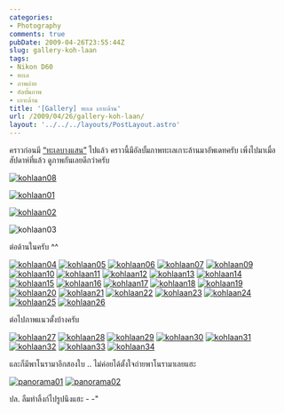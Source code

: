 ```yaml
---
categories:
- Photography
comments: true
pubDate: 2009-04-26T23:55:44Z
slug: gallery-koh-laan
tags:
- Nikon D60
- ทะเล
- ภาพถ่าย
- อัลบั้มภาพ
- เกาะล้าน
title: '[Gallery] ทะเล เกาะล้าน'
url: /2009/04/26/gallery-koh-laan/
layout: '../../../layouts/PostLayout.astro'
---
```


คราวก่อนมี [“ทะเลบางแสน”](https://armno.in.th/20081206/%E0%B8%97%E0%B8%B0%E0%B9%80%E0%B8%A5%E0%B8%9A%E0%B8%B2%E0%B8%87%E0%B9%81%E0%B8%AA%E0%B8%99) ไปแล้ว คราวนี้มีอัลบั้มภาพทะเลเกาะล้านมาอัพเดทครับ เพิ่งไปมาเมื่อสัปดาห์ที่แล้ว ดูภาพกันเลยดีกว่าครับ

[![kohlaan08](https://armno.in.th/wp-content/uploads/2009/04/kohlaan08-thumb.jpg)](https://armno.in.th/wp-content/uploads/2009/04/kohlaan08.jpg)

[![kohlaan01](https://armno.in.th/wp-content/uploads/2009/04/kohlaan01-thumb.jpg)](https://armno.in.th/wp-content/uploads/2009/04/kohlaan01.jpg)

[![kohlaan02](https://armno.in.th/wp-content/uploads/2009/04/kohlaan02-thumb.jpg)](https://armno.in.th/wp-content/uploads/2009/04/kohlaan02.jpg)

![kohlaan03](https://armno.in.th/wp-content/uploads/2009/04/kohlaan03-thumb.jpg)

ต่อด้านในครับ ^^



[![kohlaan04](https://armno.in.th/wp-content/uploads/2009/04/kohlaan04-thumb.jpg)](https://armno.in.th/wp-content/uploads/2009/04/kohlaan04.jpg) [![kohlaan05](https://armno.in.th/wp-content/uploads/2009/04/kohlaan05-thumb.jpg)](https://armno.in.th/wp-content/uploads/2009/04/kohlaan05.jpg) [![kohlaan06](https://armno.in.th/wp-content/uploads/2009/04/kohlaan06-thumb.jpg)](https://armno.in.th/wp-content/uploads/2009/04/kohlaan06.jpg) [![kohlaan07](https://armno.in.th/wp-content/uploads/2009/04/kohlaan07-thumb.jpg)](https://armno.in.th/wp-content/uploads/2009/04/kohlaan07.jpg) [![kohlaan09](https://armno.in.th/wp-content/uploads/2009/04/kohlaan09-thumb.jpg)](https://armno.in.th/wp-content/uploads/2009/04/kohlaan09.jpg) [![kohlaan10](https://armno.in.th/wp-content/uploads/2009/04/kohlaan10-thumb.jpg)](https://armno.in.th/wp-content/uploads/2009/04/kohlaan10.jpg) [![kohlaan11](https://armno.in.th/wp-content/uploads/2009/04/kohlaan11-thumb.jpg)](https://armno.in.th/wp-content/uploads/2009/04/kohlaan11.jpg) [![kohlaan12](https://armno.in.th/wp-content/uploads/2009/04/kohlaan12-thumb.jpg)](https://armno.in.th/wp-content/uploads/2009/04/kohlaan12.jpg) [![kohlaan13](https://armno.in.th/wp-content/uploads/2009/04/kohlaan13-thumb.jpg)](https://armno.in.th/wp-content/uploads/2009/04/kohlaan13.jpg) [![kohlaan14](https://armno.in.th/wp-content/uploads/2009/04/kohlaan14-thumb.jpg)](https://armno.in.th/wp-content/uploads/2009/04/kohlaan14.jpg) [![kohlaan15](https://armno.in.th/wp-content/uploads/2009/04/kohlaan15-thumb.jpg)](https://armno.in.th/wp-content/uploads/2009/04/kohlaan15.jpg) [![kohlaan16](https://armno.in.th/wp-content/uploads/2009/04/kohlaan16-thumb.jpg)](https://armno.in.th/wp-content/uploads/2009/04/kohlaan16.jpg) [![kohlaan17](https://armno.in.th/wp-content/uploads/2009/04/kohlaan17-thumb.jpg)](https://armno.in.th/wp-content/uploads/2009/04/kohlaan17.jpg) [![kohlaan18](https://armno.in.th/wp-content/uploads/2009/04/kohlaan18-thumb.jpg)](https://armno.in.th/wp-content/uploads/2009/04/kohlaan18.jpg) [![kohlaan19](https://armno.in.th/wp-content/uploads/2009/04/kohlaan19-thumb.jpg)](https://armno.in.th/wp-content/uploads/2009/04/kohlaan19.jpg) [![kohlaan20](https://armno.in.th/wp-content/uploads/2009/04/kohlaan20-thumb.jpg)](https://armno.in.th/wp-content/uploads/2009/04/kohlaan20.jpg) [![kohlaan21](https://armno.in.th/wp-content/uploads/2009/04/kohlaan21-thumb.jpg)](https://armno.in.th/wp-content/uploads/2009/04/kohlaan21.jpg) [![kohlaan22](https://armno.in.th/wp-content/uploads/2009/04/kohlaan22-thumb.jpg)](https://armno.in.th/wp-content/uploads/2009/04/kohlaan22.jpg) [![kohlaan23](https://armno.in.th/wp-content/uploads/2009/04/kohlaan23-thumb.jpg)](https://armno.in.th/wp-content/uploads/2009/04/kohlaan23.jpg) [![kohlaan24](https://armno.in.th/wp-content/uploads/2009/04/kohlaan24-thumb.jpg)](https://armno.in.th/wp-content/uploads/2009/04/kohlaan24.jpg) [![kohlaan25](https://armno.in.th/wp-content/uploads/2009/04/kohlaan25-thumb.jpg)](https://armno.in.th/wp-content/uploads/2009/04/kohlaan25.jpg) [![kohlaan26](https://armno.in.th/wp-content/uploads/2009/04/kohlaan26-thumb.jpg)](https://armno.in.th/wp-content/uploads/2009/04/kohlaan26.jpg)

ต่อไปภาพแนวตั้งบ้างครับ

[![kohlaan27](https://armno.in.th/wp-content/uploads/2009/04/kohlaan27-thumb.jpg)](https://armno.in.th/wp-content/uploads/2009/04/kohlaan27.jpg) [![kohlaan28](https://armno.in.th/wp-content/uploads/2009/04/kohlaan28-thumb.jpg)](https://armno.in.th/wp-content/uploads/2009/04/kohlaan28.jpg) [![kohlaan29](https://armno.in.th/wp-content/uploads/2009/04/kohlaan29-thumb.jpg)](https://armno.in.th/wp-content/uploads/2009/04/kohlaan29.jpg) [![kohlaan30](https://armno.in.th/wp-content/uploads/2009/04/kohlaan30-thumb.jpg)](https://armno.in.th/wp-content/uploads/2009/04/kohlaan30.jpg) [![kohlaan31](https://armno.in.th/wp-content/uploads/2009/04/kohlaan31-thumb.jpg)](https://armno.in.th/wp-content/uploads/2009/04/kohlaan31.jpg) [![kohlaan32](https://armno.in.th/wp-content/uploads/2009/04/kohlaan32-thumb.jpg)](https://armno.in.th/wp-content/uploads/2009/04/kohlaan32.jpg) [![kohlaan33](https://armno.in.th/wp-content/uploads/2009/04/kohlaan33-thumb.jpg)](https://armno.in.th/wp-content/uploads/2009/04/kohlaan33.jpg) [![kohlaan34](https://armno.in.th/wp-content/uploads/2009/04/kohlaan34-thumb.jpg)](https://armno.in.th/wp-content/uploads/2009/04/kohlaan34.jpg)

และก็มีพาโนรามาอีกสองใบ .. ไม่ค่อยได้ตั้งใจถ่ายพาโนรามาเลยแฮะ

[![panorama01](https://armno.in.th/wp-content/uploads/2009/04/panorama01-thumb.jpg)](https://armno.in.th/wp-content/uploads/2009/04/panorama01.jpg) [![panorama02](https://armno.in.th/wp-content/uploads/2009/04/panorama02-thumb.jpg)](https://armno.in.th/wp-content/uploads/2009/04/panorama02.jpg)

ปล. ลืมทำลิ้งก์ไปรูปนึงแฮะ - -"
